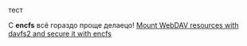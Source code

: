 тест


С '''encfs''' всё гораздо проще делаецо! [[http://flux242.blogspot.ru/2012/06/mount-webdav-resources-with-davfs-and.html|Mount WebDAV resources with davfs2 and secure it with encfs]]